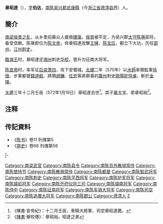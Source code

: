 '''章昭達'''（{{bd|518年||572年|1月19日|}}），[[表字|字]]'''伯达'''，[[南陈|南陈]][[吴兴郡|吴兴郡]][[武康縣|武康縣]]（今[[浙江省|浙江省]][[德清县|德清县]]西）人。

==簡介==
[[南梁|南梁]][[侯景之乱|侯景之乱]]，从乡里招募众人援救[[建康|建康]]。[[侯景|侯景]]被平定，为吴兴郡[[太守|太守]][[陈蒨|陈蒨]]部将，备受信赖。陈蒨即位为[[陈文帝|陈文帝]]，命章昭達攻擊[[王琳|王琳]]、[[陈宝应|陈宝应]]，都立下大功，历任[[郢州|郢州]]、[[江州|江州]][[刺史|刺史]]。

[[臨海王|臨海王]]时，章昭達定[[湘州|湘州]]刺史[[华皎|华皎]]，晋升为征南大将军。

[[陈宣帝|陈宣帝]]时，率军征[[后梁_(南朝)|后梁]][[萧岿|萧岿]]，攻下安蜀城。[[太建|太建]]二年（570年）以[[水師|水師]]率領監軍[[徐儉|徐儉]]、步軍都督[[錢道戢|錢道戢]]、將領[[胡鑠|胡鑠]]、[[任忠|任忠]]等將舉事的[[廣州|廣州]]刺史[[歐陽紇|歐陽紇]][[俘虜|俘虜]]，斬於[[金陵|金陵]]。

[[太建|太建]]三年十二月壬辰（572年1月19日）章昭達去世<ref>《陳書·宣帝紀》：十二月壬辰，車騎大將軍、司空章昭達薨。</ref>。其子[[章大宝|章大宝]]、弟章昭裕<ref>《[[陳書|陳書]]·華皎傳》：章昭裕，昭達之弟</ref>。

== 注释 ==

{{Reflist}}

==传記資料== 

* 《[[陈书|陈书]]》卷11 列傳第5
* 《[[南史|南史]]》卷66 列傳第56

{{Start box}}
{{s-gov}}
|-
{{s-vacant||last=[[徐度_(南朝陳)|徐度]]}}
{{s-title|[[南陳|南陳]][[司空|司空]]|570年－571年}}
{{s-vacant||next=[[吳明徹|吳明徹]]}}
{{end box}}

{{DEFAULTSORT:Z}}
[[Category:南梁武官|Category:南梁武官]]
[[Category:南陈县令|Category:南陈县令]]
[[Category:南陈员外散骑常侍|Category:南陈员外散骑常侍]]
[[Category:南陈使持节|Category:南陈使持节]]
[[Category:南陈散骑常侍|Category:南陈散骑常侍]]
[[Category:南陈都督|Category:南陈都督]]
[[Category:南陈智武将军|Category:南陈智武将军]]
[[Category:南陈刺史|Category:南陈刺史]]
[[Category:南陈平西将军|Category:南陈平西将军]]
[[Category:南陈护军将军|Category:南陈护军将军]]
[[Category:南陈镇前将军|Category:南陈镇前将军]]
[[Category:南陈开府仪同三司|Category:南陈开府仪同三司]]
[[Category:南陈镇南将军|Category:南陈镇南将军]]
[[Category:南陈侍中|Category:南陈侍中]]
[[Category:南陈征南将军|Category:南陈征南将军]]
[[Category:南陈车骑大将军|Category:南陈车骑大将军]]
[[Category:南陈司空|Category:南陈司空]]
[[Category:南陈追赠大将军|Category:南陈追赠大将军]]
[[Category:南陈郡公|Category:南陈郡公]]
[[Category:德清人|Category:德清人]]
[[Category:章姓|Z]]